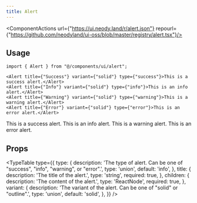 ```yaml
---
title: Alert
---
```


<ComponentActions url={"https://ui.neody.land/r/alert.json"} repourl={"https://github.com/neodyland/ui-oss/blob/master/registry/alert.tsx"}/>

## Usage

```tsx
import { Alert } from "@/components/ui/alert";

<Alert title={"Success"} variant={"solid"} type={"success"}>This is a success alert.</Alert>
<Alert title={"Info"} variant={"solid"} type={"info"}>This is an info alert.</Alert>
<Alert title={"Warning"} variant={"solid"} type={"warning"}>This is a warning alert.</Alert>
<Alert title={"Error"} variant={"solid"} type={"error"}>This is an error alert.</Alert>
```

<div className={"flex flex-col gap-4"}>
<Alert title={"Success"} variant={"solid"} type={"success"}>This is a success alert.</Alert>
<Alert title={"Info"} variant={"solid"} type={"info"}>This is an info alert.</Alert>
<Alert title={"Warning"} variant={"solid"} type={"warning"}>This is a warning alert.</Alert>
<Alert title={"Error"} variant={"solid"} type={"error"}>This is an error alert.</Alert>
</div>

## Props

<TypeTable
    type={{
        type: {
            description:
                'The type of alert. Can be one of "success", "info", "warning", or "error".',
            type: 'union',
            default: 'info',
        },
        title: {
            description:
                'The title of the alert.',
            type: 'string',
            required: true,
        },
        children: {
            description:
                'The content of the alert.',
            type: 'ReactNode',
            required: true,
        },
        variant: {
            description:
                'The variant of the alert. Can be one of "solid" or "outline".',
            type: 'union',
            default: 'solid',
        },
    }}
/>